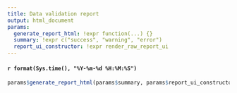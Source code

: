 ```yaml
---
title: Data validation report
output: html_document
params:
  generate_report_html: !expr function(...) {}
  summary: !expr c("success", "warning", "error")
  report_ui_constructor: !expr render_raw_report_ui
---
```


#### `r format(Sys.time(), "%Y-%m-%d %H:%M:%S")`

```r
params$generate_report_html(params$summary, params$report_ui_constructor)
```

